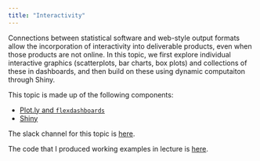 ```yaml
---
title: "Interactivity"
---
```


Connections between statistical software and web-style output formats allow the incorporation of interactivity into deliverable products, even when those products are not online. In this topic, we first explore individual interactive graphics (scatterplots, bar charts, box plots) and collections of these in dashboards, and then build on these using dynamic computaiton through Shiny.

This topic is made up of the following components:

* [Plot.ly and `flexdashboards`](plotly_and_dashboards.html)
* [Shiny](shiny.html)

The slack channel for this topic is [here](https://p8105-fall2017.slack.com/messages/C7RJ9G3SP).

The code that I produced working examples in lecture is [here](https://github.com/jeff-goldsmith/example_interactivity).
